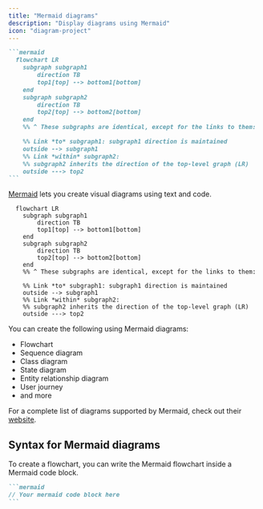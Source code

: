 ```yaml
---
title: "Mermaid diagrams"
description: "Display diagrams using Mermaid"
icon: "diagram-project"
---
```


<RequestExample>

````md Mermaid Flowchart Example
```mermaid
  flowchart LR
    subgraph subgraph1
        direction TB
        top1[top] --> bottom1[bottom]
    end
    subgraph subgraph2
        direction TB
        top2[top] --> bottom2[bottom]
    end
    %% ^ These subgraphs are identical, except for the links to them:

    %% Link *to* subgraph1: subgraph1 direction is maintained
    outside --> subgraph1
    %% Link *within* subgraph2:
    %% subgraph2 inherits the direction of the top-level graph (LR)
    outside ---> top2
```
````

</RequestExample>

[Mermaid](https://mermaid.js.org/) lets you create visual diagrams using text and code.

```mermaid
  flowchart LR
    subgraph subgraph1
        direction TB
        top1[top] --> bottom1[bottom]
    end
    subgraph subgraph2
        direction TB
        top2[top] --> bottom2[bottom]
    end
    %% ^ These subgraphs are identical, except for the links to them:

    %% Link *to* subgraph1: subgraph1 direction is maintained
    outside --> subgraph1
    %% Link *within* subgraph2:
    %% subgraph2 inherits the direction of the top-level graph (LR)
    outside ---> top2
```

You can create the following using Mermaid diagrams:

- Flowchart
- Sequence diagram
- Class diagram
- State diagram
- Entity relationship diagram
- User journey
- and more

For a complete list of diagrams supported by Mermaid, check out their [website](https://mermaid.js.org/).

## Syntax for Mermaid diagrams

To create a flowchart, you can write the Mermaid flowchart inside a Mermaid code block.

````md
```mermaid
// Your mermaid code block here
```
````
